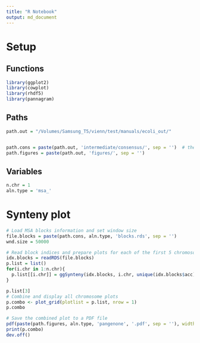 ```yaml
---
title: "R Notebook"
output: md_document
---
```


# Setup
## Functions
```r
library(ggplot2)
library(cowplot)
library(rhdf5)
library(pannagram)

```

## Paths
```r
path.out = "/Volumes/Samsung_T5/vienn/test/manuals/ecoli_out/"


path.cons = paste(path.out, 'intermediate/consensus/', sep = '')  # the result of pannagram
path.figures = paste(path.out, 'figures/', sep = '')
```

## Variables
```r
n.chr = 1
aln.type = 'msa_'
```

# Synteny plot
```r

# Load MSA blocks information and set window size
file.blocks = paste(path.cons, aln.type, 'blocks.rds', sep = '')
wnd.size = 50000

# Read block indices and prepare plots for each of the first 5 chromosomes
idx.blocks = readRDS(file.blocks)
p.list = list()
for(i.chr in 1:n.chr){
  p.list[[i.chr]] = ggSynteny(idx.blocks, i.chr, unique(idx.blocks$acc), wnd.size=wnd.size)
}

p.list[3]
# Combine and display all chromosome plots
p.combo <- plot_grid(plotlist = p.list, nrow = 1)
p.combo

# Save the combined plot to a PDF file
pdf(paste(path.figures, aln.type, 'pangenone', '.pdf', sep = ''), width = 8, height = 6)
print(p.combo)
dev.off()
```

